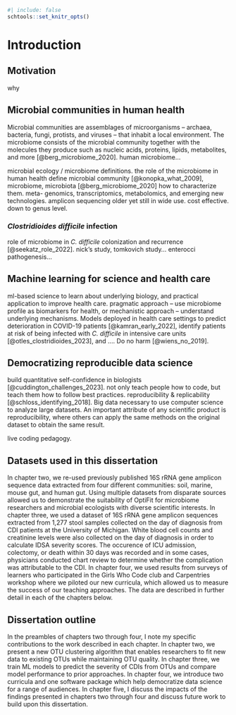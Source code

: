 ```r
#| include: false
schtools::set_knitr_opts()
```

# Introduction

## Motivation

why

## Microbial communities in human health

Microbial communities are assemblages of microorganisms -- archaea, bacteria,
fungi, protists, and viruses -- that inhabit a local environment.
The microbiome consists of the microbial community together with the molecules
they produce such as nucleic acids, proteins, lipids, metabolites, and more [@berg_microbiome_2020].
human microbiome...

microbial ecology / microbiome definitions.
the role of the microbiome in human health
define microbial community [@konopka_what_2009], microbiome, microbiota [@berg_microbiome_2020]
how to characterize them. meta- genomics, transcriptomics, metabolomics, and emerging
new technologies.
amplicon sequencing older yet still in wide use. cost effective. down to genus
level.

### _Clostridioides difficile_ infection

role of microbiome in _C. difficile_ colonization and recurrence [@seekatz_role_2022].
nick's study, tomkovich study... enterocci pathogenesis...

## Machine learning for science and health care

ml-based science to learn about underlying biology, and practical application to
improve health care.
pragmatic approach -- use microbiome profile as biomarkers for health, or
mechanistic approach -- understand underlying mechanisms.
Models deployed in health care settings to predict deterioration in COVID-19 patients [@kamran_early_2022],
identify patients at risk of being infected with _C. difficile_ in intensive care units [@otles_clostridioides_2023], and
....
Do no harm [@wiens_no_2019].

## Democratizing reproducible data science

build quantitative self-confidence in biologists [@cuddington_challenges_2023].
not only teach people how to code, but teach them how to follow best practices.
reproducibility & replicability [@schloss_identifying_2018].
Big data necessary to use computer science to analyze large datasets.
An important attribute of any scientific product is reproducibility, where
others can apply the same methods on the original dataset to obtain the same result.

live coding pedagogy.

## Datasets used in this dissertation

In chapter two, we re-used previously published 16S rRNA gene amplicon sequence
data extracted from four different communities: soil, marine, mouse gut, and
human gut.
Using multiple datasets from disparate sources allowed us to
demonstrate the suitability of OptiFit for microbiome researchers and microbial
ecologists with diverse scientific interests.
In chapter three, we used a dataset of 16S rRNA gene amplicon sequences extracted
from 1,277 stool samples collected on the day of diagnosis from
CDI patients at the University of Michigan.
White blood cell counts and creatinine levels were also collected on the day of
diagnosis in order to calculate IDSA severity scores.
The occurence of ICU admission, colectomy, or death within 30 days was recorded
and in some cases, physicians conducted chart review to determine whether the
complication was attributable to the CDI.
In chapter four, we used results from surveys of learners who participated in the
Girls Who Code club and Carpentries workshop where we piloted our new
curricula, which allowed us to measure the success of our teaching approaches.
The data are described in further detail in each of the chapters below.

## Dissertation outline

In the preambles of chapters two through four, I note my specific contributions
to the work described in each chapter.
In chapter two, we present a new OTU clustering algorithm that enables researchers
to fit new data to existing \textit{de novo} OTUs while maintaining OTU quality.
In chapter three, we train ML models to predict the severity of CDIs from OTUs and
compare model performance to prior approaches.
In chapter four, we introduce two curricula and one software package which help
democratize data science for a range of audiences.
In chapter five, I discuss the impacts of the findings presented in chapters two
through four and discuss future work to build upon this dissertation.

